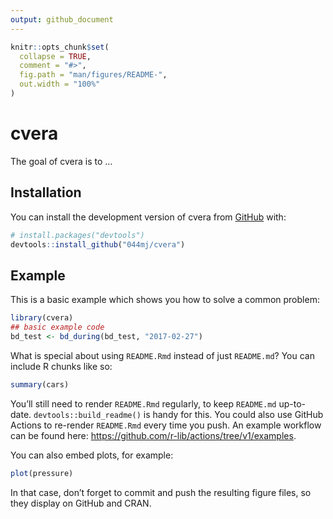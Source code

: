 ```yaml
---
output: github_document
---
```


<!-- README.md is generated from README.Rmd. Please edit that file -->

```r
knitr::opts_chunk$set(
  collapse = TRUE,
  comment = "#>",
  fig.path = "man/figures/README-",
  out.width = "100%"
)
```

# cvera

<!-- badges: start -->
<!-- badges: end -->

The goal of cvera is to ...

## Installation

You can install the development version of cvera from [GitHub](https://github.com/) with:

``` r
# install.packages("devtools")
devtools::install_github("044mj/cvera")
```

## Example

This is a basic example which shows you how to solve a common problem:

```r
library(cvera)
## basic example code
bd_test <- bd_during(bd_test, "2017-02-27")
```

What is special about using `README.Rmd` instead of just `README.md`? You can include R chunks like so:

```r
summary(cars)
```

You'll still need to render `README.Rmd` regularly, to keep `README.md` up-to-date. `devtools::build_readme()` is handy for this. You could also use GitHub Actions to re-render `README.Rmd` every time you push. An example workflow can be found here: <https://github.com/r-lib/actions/tree/v1/examples>.

You can also embed plots, for example:

```r
plot(pressure)
```

In that case, don't forget to commit and push the resulting figure files, so they display on GitHub and CRAN.
